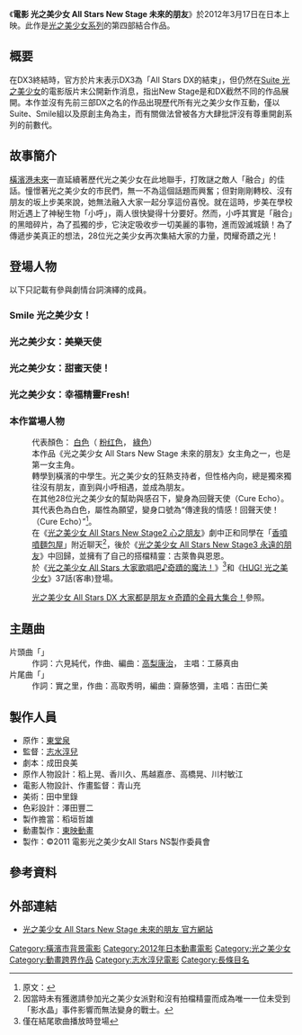 {{noteTA
|1=zh-tw:陽陽;zh-hk:日向;
|2=zh-tw:弗利茲;zh-hk:費利滋;
|3=zh-tw:弗洛茲;zh-hk:費洛滋;
}}

{{Variant-hktw}}
{{infobox film
|name               = 光之美少女 All Stars New Stage 未來的朋友
|original_name      = {{lang|ja|映画 プリキュアオールスターズNew Stage みらいのともだち}}
|director           = [[志水淳兒|志水淳兒]]
|writer             = 成田良美
|starring           = 
|distributor        = {{flagicon|JPN}} [[東映|東映]]
|released           =
|runtime            = 
|country            = {{JPN}}
|language           = 日語
|preceded_by        = 電影 [[光之美少女_All_Stars_DX3_傳達到未來！連結世界☆彩虹之花！|光之美少女 All Stars DX3 傳達到未來！連結世界☆彩虹之花！]]
|followed_by        = 電影 [[光之美少女_All_Stars_New_Stage2_心之朋友|光之美少女 All Stars New Stage2 心之朋友]]
}}

《'''電影 光之美少女 All Stars New Stage 未來的朋友'''》於2012年3月17日在日本上映。此作是[[光之美少女系列|光之美少女系列]]的第四部結合作品。

== 概要 ==
在DX3終結時，官方於片末表示DX3為「All Stars DX的結束」，但仍然在[[Suite_光之美少女♪|Suite 光之美少女]]的電影版片末公開新作消息，指出New Stage是和DX截然不同的作品展開。本作並沒有先前三部DX之名的作品出現歷代所有光之美少女作互動，僅以Suite、Smile組以及原創主角為主，而有關做法曾被各方大肆批評沒有尊重開創系列的前數代。

== 故事簡介 ==
[[橫濱港未來21|橫濱港未來]]一直延續著歷代光之美少女在此地聯手，打敗謎之敵人「融合」的佳話。憧憬著光之美少女的市民們，無一不為這個話題而興奮；但對剛剛轉校、沒有朋友的坂上步美來說，她無法融入大家一起分享這份喜悅。就在這時，步美在學校附近遇上了神秘生物「小呼」，兩人很快變得十分要好。然而，小呼其實是「融合」的黑暗碎片，為了孤獨的步，它決定吸收步一切美麗的事物，進而毀滅城鎮！為了傳遞步美真正的想法，28位光之美少女再次集結大家的力量，閃耀奇蹟之光！

== 登場人物 ==
以下只記載有參與劇情台詞演繹的成員。
=== Smile 光之美少女！ ===
; {{nihongo|星空幸／快樂天使|星空みゆき／キュアハッピー|Cure Happy}}
: {{配音2|JP|[[福圓美里|福圓美里]]}}
; {{nihongo|日野茜／晴朗天使|日野あかね／キュアサニー|Cure Sunny}}
: {{配音2|JP|[[田野麻美|田野麻美]]}}
; {{nihongo|黃瀨彌生／和平天使|黃瀬やよい／キュアピース|Cure Peace}}
: {{配音2|JP|[[金元壽子|金元壽子]]}}
; {{nihongo|綠川直／旋風天使|緑川なお／キュアマーチ|Cure March}}
: {{配音2|JP|[[井上麻里奈|井上麻里奈]]}}
; {{nihongo|青木麗華／美麗天使|青木れいか／キュアビューティ|Cure Beauty}}
: {{配音2|JP|[[西村千奈美|西村千奈美]]}}
; {{nihongo|糖糖|キャンディ|Candy}}
: {{配音2|JP|[[大谷育江|大谷育江]]}}

=== 光之美少女：美樂天使 ===
; {{nihongo|北條響／旋律天使|北條響／キュアメロディ|Cure Melody}}
: {{配音2|JP|[[小清水亞美|小清水亞美]]}}
; {{nihongo|南野奏／節奏天使|南野奏／キュアリズム|Cure Rhythm}}
: {{配音2|JP|[[折笠富美子|折笠富美子]]}}
; {{nihongo|黑川艾蓮／節拍天使|黒川エレン／キュアビート|Cure Beat}}
: {{配音2|JP|[[豐口惠|豐口惠]]}}
; {{nihongo|調邊亞子／謬思天使|調辺 アコ/キュアミューズ|Cure Muse}}
: {{配音2|JP|[[大久保瑠美|大久保瑠美]]}}
; {{nihongo|哈咪|ハミィ|Hummy}}
: {{配音2|JP|[[三石琴乃|三石琴乃]]}}

; {{nihongo|音調精靈|フェアリートーン|Fairy Tone}}
: {{配音2|JP|{{link-ja|工藤真由|工藤真由}}}}

=== 光之美少女：甜蜜天使！ ===
; {{nihongo|花咲蕾／花蕾天使|花咲つぼみ／キュアブロッサム|Cure Blossom}}
: {{配音2|JP|[[水樹奈奈|水樹奈奈]]}}
; {{nihongo|來海繪理香／海洋天使|来海えりか／キュアマリン|Cure Marine}}
: {{配音2|JP|[[水澤史繪|水澤史繪]]}}
; {{nihongo|明堂院樹／陽光天使|明堂院いつき／キュアサンシャイン|Cure Sunshine}}
: {{配音2|JP|[[桑島法子|桑島法子]]}}
; {{nihongo|月影百合／月光天使|月影ゆり／キュアムーンライト|Cure Moonlight}}
: {{配音2|JP|[[久川綾|久川綾]]}}
; {{nihongo|希普蕾|シプレ|Chypre}}
: {{配音2|JP|[[川田妙子|川田妙子]]}}
; {{nihongo|可芙蕾|コフレ|Coffret}}
: {{配音2|JP|[[熊井統子|熊井統子]]}}
; {{nihongo|波普莉|ポプリ|Potpourri}}
: {{配音2|JP|[[菊池心|菊池心]]}}

=== 光之美少女：幸福精靈Fresh! ===
; {{nihongo|桃園愛／桃天使／愛情精靈|桃園ラブ（LOVE）／キュアピーチ|Cure Peach}}
: {{配音2|JP|[[沖佳苗|沖佳苗]]}}
; {{nihongo|蒼乃美希／莓天使／希望精靈|蒼乃美希／キュアベリー|Cure Berry}}
: {{配音2|JP|[[喜多村英梨|喜多村英梨]]}}
; {{nihongo|山吹祈里／鳳梨天使／祈願精靈|山吹祈里／キュアパイン|Cure Pine}}
: {{配音2|JP|[[中川亞紀子|中川亞紀子]]}}
; {{nihongo|伊絲／東剎那／百香果天使／幸運精靈|イース／東せつな／キュアパッション|Eas／Cure Passion}}
: {{配音2|JP|[[小松由佳_(聲優)|小松由佳]]}}
; {{nihongo|塔多|タルト|Tarte}}
: {{配音2|JP|[[松野太紀|松野太紀]]}}
; {{nihongo|希風|シフォン|Chiffon}}
: {{配音2|JP|[[興梠里美|興梠里美]]}}

=== 本作當場人物 ===
; {{nihongo|坂上步美／回聲天使|坂上 あゆみ／キュアエコー|Cure Echo}}
: {{配音2|JP|[[能登麻美子|能登麻美子]]}}
: 代表顏色：{{Color box|#FFFFFF}} [[白色|白色]]（{{Color box|#FEBFD2}} [[粉红色|粉红色]]，{{Color box|#B0F2B6}} [[綠色|綠色]]）
: 本作品《光之美少女 All Stars New Stage 未來的朋友》女主角之一，也是第一女主角。
: 轉學到橫濱的中學生。光之美少女的狂熱支持者，但性格內向，總是獨來獨往沒有朋友，直到與小呼相遇，並成為朋友。
: 在其他28位光之美少女的幫助與感召下，變身為回聲天使（Cure Echo）。其代表色為白色，屬性為願望，變身口號為“傳達我的情感！回聲天使！（Cure Echo）”<ref>原文：{{lang|ja|思いよ届け！キュアエコー！}}</ref>。
: 在《[[光之美少女_All_Stars_New_Stage2_心之朋友|光之美少女 All Stars New Stage2 心之朋友]]》劇中正和同學在「[[光之美少女Splash_Star|香噴噴麵包屋]]」附近聊天<ref>因當時未有獲邀請參加光之美少女派對和沒有拍檔精靈而成為唯一一位未受到「影水晶」事件影響而無法變身的戰士。</ref>，後於《[[光之美少女_All_Stars_New_Stage3_永遠的朋友|光之美少女 All Stars New Stage3 永遠的朋友]]》中回歸，並擁有了自己的搭檔精靈：古萊魯與恩恩。
: 於《[[光之美少女_All_Stars_大家歌唱吧♪奇蹟的魔法！|光之美少女 All Stars 大家歌唱吧♪奇蹟的魔法！]]》<ref>僅在結尾歌曲播放時登場</ref>和《[[HUG!_光之美少女|HUG! 光之美少女]]》37話(客串)登場。

; {{nihongo|步美的母親|あゆみの母}}
: {{配音2|JP|{{link-ja|赤江珠緒|赤江珠緒}}}}

; {{nihongo|小呼／融合|フーちゃん|Fu-chan}}
: [[光之美少女_All_Stars_DX_大家都是朋友☆奇蹟的全員大集合！|光之美少女 All Stars DX 大家都是朋友☆奇蹟的全員大集合！]]參照。

== 主題曲 ==
; 片頭曲「{{lang|ja|プリキュア～永遠のともだち～}}」
: 作詞：六{{lang|ja|ツ}}見純代，作曲、編曲：[[高梨康治|高梨康治]]， 主唱：工藤真由
; 片尾曲「{{lang|ja|イェイ！イェイ！イェイ！}}」
: 作詞：實之里，作曲：高取秀明，編曲：齋藤悠彌，主唱：吉田仁美

== 製作人員 ==
* 原作：[[東堂泉|東堂泉]]
* 監督：[[志水淳兒|志水淳兒]]
* 劇本：成田良美
* 原作人物設計：稻上晃、香川久、馬越嘉彦、高橋晃、川村敏江
* 電影人物設計、作畫監督：青山充
* 美術：田中里錄
* 色彩設計：澤田豐二
* 製作擔當：稻垣哲雄
* 動畫製作：[[東映動畫|東映動畫]]
* 製作：©2011 電影光之美少女All Stars NS製作委員會

== 參考資料 ==
<references/>

==外部連結==
* {{ja}}[http://www.toei-anim.co.jp/movie/2012_precure_allstars/ 光之美少女 All Stars New Stage 未來的朋友 官方網站]{{Wayback|url=http://www.toei-anim.co.jp/movie/2012_precure_allstars/ |date=20121201074850 }}

{{Pretty Cure}}
{{志水淳兒監督作品}}

{{DEFAULTSORT:Pretty Cure All Stars New Stage}}
[[Category:橫濱市背景電影|Category:橫濱市背景電影]]
[[Category:2012年日本動畫電影|Category:2012年日本動畫電影]]
[[Category:光之美少女|Category:光之美少女]]
[[Category:動畫跨界作品|Category:動畫跨界作品]]
[[Category:志水淳兒電影|Category:志水淳兒電影]]
[[Category:長條目名|Category:長條目名]]